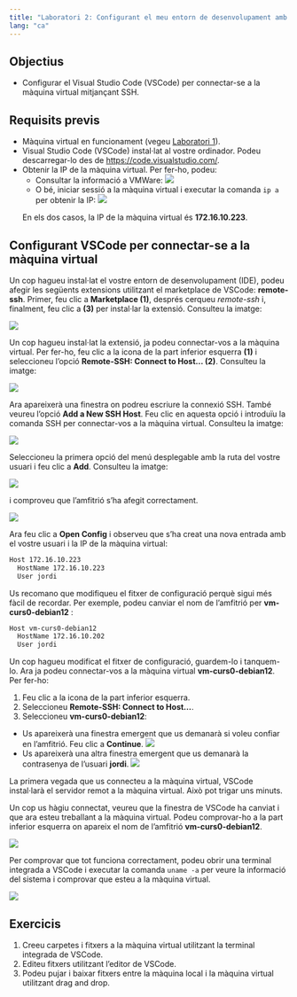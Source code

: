 ```yaml
---
title: "Laboratori 2: Configurant el meu entorn de desenvolupament amb VSCode"
lang: "ca"
---
```


## Objectius

- Configurar el Visual Studio Code (VSCode) per connectar-se a la màquina virtual mitjançant SSH.

## Requisits previs

- Màquina virtual en funcionament (vegeu [Laboratori 1](lab01.qmd)).
- Visual Studio Code (VSCode) instal·lat al vostre ordinador. Podeu descarregar-lo des de [https://code.visualstudio.com/](https://code.visualstudio.com/).
- Obtenir la IP de la màquina virtual. Per fer-ho, podeu:
  -  Consultar la informació a VMWare:
    ![](../../figures/labs/01-introduction/lab01/vmware/vmware-vm-ip.png)
  -  O bé, iniciar sessió a la màquina virtual i executar la comanda `ip a` per obtenir la IP:
    ![](../../figures/labs/01-introduction/lab01/debian12/vm-ip.png)

  :::{.callout-note}
  En els dos casos, la IP de la màquina virtual és **172.16.10.223**.
  :::

## Configurant VSCode per connectar-se a la màquina virtual

Un cop hagueu instal·lat el vostre entorn de desenvolupament (IDE), podeu afegir les següents extensions utilitzant el marketplace de VSCode: **remote-ssh**. Primer, feu clic a **Marketplace (1)**, després cerqueu *remote-ssh* i, finalment, feu clic a **(3)** per instal·lar la extensió. Consulteu la imatge:

![](../../figures/labs/01-introduction/lab01/vscode/remote-ssh.png)

Un cop hagueu instal·lat la extensió, ja podeu connectar-vos a la màquina virtual. Per fer-ho, feu clic a la icona de la part inferior esquerra **(1)** i seleccioneu l'opció **Remote-SSH: Connect to Host... (2)**. Consulteu la imatge:

![](../../figures/labs/01-introduction/lab01/vscode/remote-ssh2.png)

Ara apareixerà una finestra on podreu escriure la connexió SSH. També veureu l'opció **Add a New SSH Host**. Feu clic en aquesta opció i introduïu la comanda SSH per connectar-vos a la màquina virtual. Consulteu la imatge:

![](../../figures/labs/01-introduction/lab01/vscode/add_new_host.png)

Seleccioneu la primera opció del menú desplegable amb la ruta del vostre usuari i feu clic a **Add**. Consulteu la imatge:

![](../../figures/labs/01-introduction/lab01/vscode/select_config.png)

i comproveu que l'amfitrió s'ha afegit correctament.

![](../../figures/labs/01-introduction/lab01/vscode/host_added.png)

Ara feu clic a **Open Config** i observeu que s'ha creat una nova entrada amb el vostre usuari i la IP de la màquina virtual:

```sh
Host 172.16.10.223
  HostName 172.16.10.223
  User jordi
```
Us recomano que modifiqueu el fitxer de configuració perquè sigui més fàcil de recordar. Per exemple, podeu canviar el nom de l'amfitrió per **vm-curs0-debian12** :

```sh
Host vm-curs0-debian12
  HostName 172.16.10.202
  User jordi
```

Un cop hagueu modificat el fitxer de configuració, guardem-lo i tanquem-lo. Ara ja podeu connectar-vos a la màquina virtual **vm-curs0-debian12**. Per fer-ho:

1. Feu clic a la icona de la part inferior esquerra.
2. Seleccioneu **Remote-SSH: Connect to Host...**.
3. Seleccioneu **vm-curs0-debian12**:

  - Us apareixerà una finestra emergent que us demanarà si voleu confiar en l'amfitrió. Feu clic a **Continue**.
    ![](../../figures/labs/01-introduction/lab01/vscode/trust_host.png)
  - Us apareixerà una altra finestra emergent que us demanarà la contrasenya de l'usuari **jordi**. 
    ![](../../figures/labs/01-introduction/lab01/vscode/enter_password.png)

:::{.callout-note}
La primera vegada que us connecteu a la màquina virtual, VSCode instal·larà el servidor remot a la màquina virtual. Això pot trigar uns minuts.
:::

Un cop us hàgiu connectat, veureu que la finestra de VSCode ha canviat i que ara esteu treballant a la màquina virtual. Podeu comprovar-ho a la part inferior esquerra on apareix el nom de l'amfitrió **vm-curs0-debian12**.

![](../../figures/labs/01-introduction/lab01/vscode/connected.png)

Per comprovar que tot funciona correctament, podeu obrir una terminal integrada a VSCode i executar la comanda `uname -a` per veure la informació del sistema i comprovar que esteu a la màquina virtual.

![](../../figures/labs/01-introduction/lab01/vscode/terminal-linux.png)

## Exercicis

1. Creeu carpetes i fitxers a la màquina virtual utilitzant la terminal integrada de VSCode.
2. Editeu fitxers utilitzant l'editor de VSCode.
3. Podeu pujar i baixar fitxers entre la màquina local i la màquina virtual utilitzant drag and drop.
